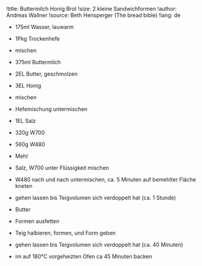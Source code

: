 !title: Buttermilch Honig Brot
!size: 2 kleine Sandwichformen
!author: Andreas Wallner
!source: Beth Hensperger (The bread bible)
!lang: de

* 175ml Wasser, lauwarm
* 1Pkg Trockenhefe
- mischen

* 375ml Buttermilch
* 2EL Butter, geschmolzen
* 3EL Honig
- mischen
- Hefemischung untermischen

* 1EL Salz
* 320g W700
* 560g W480
* Mehl
- Salz, W700 unter Flüssigkeit mischen
- W480 nach und nach untermischen, ca. 5 Minuten auf bemehlter Fläche kneten

+ gehen lassen bis Teigvolumen sich verdoppelt hat (ca. 1 Stunde)

* Butter
- Formen ausfetten
- Teig halbieren, formen, und Form geben

+ gehen lassen bis Teigvolumen sich verdoppelt hat (ca. 40 Minuten)

- im auf 180°C vorgeheizten Ofen ca 45 Minuten backen